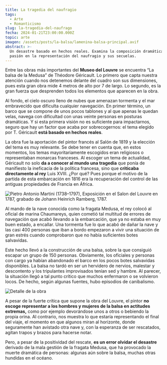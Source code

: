 ```yaml
---
title: La tragedia del naufragio
tags:
  - Arte
  - Romanticismo
slug: la-tragedia-del-naufrago
fecha: 2024-01-21T23:00:00.000Z
topic: arte
imagen: /assets/posts/la-balsa/lamenina-balsa-principal.avif
abstract: >-
  Un desastre basado en hechos reales. Examina la composición dramática y la
  pasión en la representación del naufragio y sus secuelas.
---
```


Entre las obras más importantes del **Museo del Louvre** se encuentra “La balsa de la Medusa” de Théodore Géricault. Lo primero que capta nuestra atención cuando nos detenemos delante del cuadro son sus dimensiones, pues esta gran obra mide 4 metros de alto por 7 de largo. Lo segundo, es la gran fuerza que desprenden todos los elementos que aparecen en la obra.

Al fondo, el cielo oscuro lleno de nubes que amenazan tormenta y el mar embravecido que dificulta cualquier navegación. En primer término, un barco que se compone de unos pocos tablones y al que apenas le quedan velas, navega con dificultad con unas veinte personas en posturas dramáticas. Y si esta primera visión no es suficiente para impactarnos, seguro que hay un factor que acaba por sobrecogernos: el tema elegido por T. Géricault **está basado en hechos reales**.

La obra fue la aportación del pintor francés al Salón de 1819 y la elección del tema es muy relevante. Se debe tener en cuenta que, en estos momentos, los temas mayoritariamente escogidos eran religiosos o representaban monarcas franceses. Al escoger un tema de actualidad, Géricault no solo **da a conocer al mundo una tragedia** que ponía de manifiesto la ineficacia de la política francesa, sino que **criticaba directamente al rey** Luis XVIII. ¿Por qué?
Pues porque el motivo de la partida de esta embarcación en 1816 era la recuperación del control de las antiguas propiedades de Francia en África.

![Pietro Antonio Martini (1738–1797), Exposición en el Salon del Louvre en 1787, grabado de Johann Heinrich Ramberg, 1787.](/assets/posts/la-balsa/lamenina-balsa-cuadros.webp "Pietro Antonio Martini (1738–1797), Exposición en el Salon del Louvre en 1787, grabado de Johann Heinrich Ramberg, 1787.")

Al mando de la nave conocida como la fragata Medusa, el rey colocó al oficial de marina Chaumareys, quien cometió tal multitud de errores de navegación que acabó llevando a la embarcación, que ya no estaba en muy buen estado, a encallar. Una tormenta fue lo que acabó de dañar la nave y las casi 400 personas que iban a bordo empezaron a vivir una situación de gran estrés cuando comprobaron que no había suficientes botes salvavidas.

Este hecho llevó a la construcción de una balsa, sobre la que consiguió escapar un grupo de 150 personas. Obviamente, los oficiales y personas con cargo ya habían abandonado el barco en los pocos botes salvavidas disponibles. La balsa no tardó en ser un hervidero de nervios, malestar y descontento y los tripulantes improvisados tenían sed y hambre. Al parecer, la situación llegó a tal punto crítico que muchos enfermaron o se volvieron locos. De hecho, según algunas fuentes, hubo episodios de canibalismo.

![Detalle de la obra](/assets/posts/la-balsa/lamenina-balsa-detalle.avif "Detalle de la obra")

A pesar de la fuerte crítica que supone la obra del Louvre, el pintor **no escoge representar a los hombres y mujeres de la balsa en actitudes extremas,** como por ejemplo devorándose unos a otros o bebiendo la propia orina. Al contrario, nos muestra lo que estaría representando el final del viaje, el momento en que algunos miran al horizonte, donde seguramente han avistado otra nave y, con la esperanza de ser rescatados, agitan trapos y brazos para hacerse notar.

Pero, a pesar de la positividad del rescate, **es un error olvidar el desastre** derivado de la mala gestión de la fragata Medusa, que ha provocado la muerte dramática de personas: algunas aún sobre la balsa, muchas otras hundidas en el océano.
